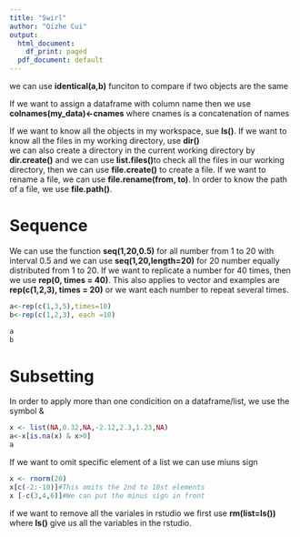 ```yaml
---
title: "Swirl"
author: "Qizhe Cui"
output:
  html_document:
    df_print: paged
  pdf_document: default
---
```


we can use **identical(a,b)** funciton to compare if two objects are the same  


If we want to assign a dataframe with column name then we use **colnames(my_data)<-cnames**
where cnames is a concatenation of names

If we want to know all the objects in my workspace, sue **ls()**. If we want to know all the files in my working directory, use **dir()**  
we can also create a directory in the current working directory by **dir.create()** and we can use **list.files()**to check all the files in our working directory, then we can use **file.create()** to create a file. If we want to rename a file, we can use **file.rename(from, to)**. In order to know the path of a file, we use **file.path()**.


# Sequence

We can use the function **seq(1,20,0.5)** for all number from 1 to 20 with interval 0.5 and we can use **seq(1,20,length=20)** for 20 number equally distributed from 1 to 20. If we want to replicate a number for 40 times, then we use **rep(0, times = 40)**. This also applies to vector and examples are **rep(c(1,2,3), times = 20)** or we want each number to repeat several times.
```r
a<-rep(c(1,3,5),times=10)
b<-rep(c(1,2,3), each =10)

a
b

```

# Subsetting 

In order to apply more than one condicition on a dataframe/list, we use the symbol &

```r
x <- list(NA,0.32,NA,-2.12,2.3,1.23,NA)
a<-x[is.na(x) & x>0]
a
```
If we want to omit specific element of a list we can use miuns sign
```r
x <- rnorm(20)
x[c(-2:-10)]#This omits the 2nd to 10st elements 
x [-c(3,4,6)]#We can put the minus sign in front
```

if we want to remove all the variales in rstudio we first use  **rm(list=ls())** where **ls()** give us all the variables in the rstudio.